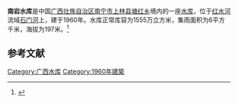 {{Infobox Reservoir 
|name = 南岩水库
|nickname = 
|image = 
|image_caption = 
|map = 
|map_caption = 
|pushpin_map = China Guangxi
|pushpin_map_caption = 
|code = BHA01001403
|class = 
|location_of_reservoir = [[广西壮族自治区|广西壮族自治区]][[南宁市|南宁市]][[上林县|上林县]][[塘红乡|塘红乡]]
|location_of_dam = 
|inflow = 
|outflow = 
|catchment_area = 6
|reservoir_area = 
|mean_depth = 
|maximum_depth = 
|flood_level = 
|normal_water_level = 
|dead_water_level = 
|water_quality = 
|island = 
|maximum_storage_capacity = 
|normal_storage_capacity = 1555万
|dead_storage_capacity = 
|type_of_dam = 
|elevation_of_dam = 
|height_of_dam = 
|length_of_dam = 
|width_of_dam = 
|installed_capacity = 
|irrigated_area =
|start = 
|complete = 1960年
|cost = 
|emigrate = 
|latd = 23.7426
|latm = 
|lats = 
|latNS = 
|longd = 108.6016
|longm = 
|longs = 
|longEW = 
|website = 
|footnotes = 
}}
<mapframe latitude="23.7426" longitude="108.6016" zoom="13" width="280" height="300" align="right" />
'''南岩水库'''是中国[[广西壮族自治区|广西壮族自治区]][[南宁市|南宁市]][[上林县|上林县]][[塘红乡|塘红乡]]境内的一座[[水库|水库]]，位于[[红水河|红水河]]流域[[石门河|石门河]]上，建于1960年。水库正常库容为1555万立方米，集雨面积为6平方千米，海拔为197米。<ref>{{cite web |url=http://brim.ihb.ac.cn/12/CN/12.asp |title=中国大中型水库基本特征数据库 |work=中国生物多样性信息系统内陆水体生物学分部 |deadurl=yes |archiveurl=https://web.archive.org/web/20120402061833/http://brim.ihb.ac.cn/12/CN/12.asp |archivedate=2012-04-02 |accessdate=2012-03-28 }}</ref>

== 参考文献 ==
{{Reflist}}

{{广西小作品}}

[[Category:广西水库|Category:广西水库]]
[[Category:1960年建築|Category:1960年建築]]